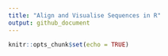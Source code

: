 ```yaml
---
title: "Align and Visualise Sequences in R"
output: github_document
---
```


```r
knitr::opts_chunk$set(echo = TRUE)
```

